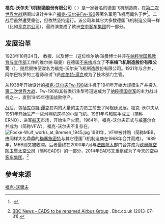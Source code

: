 {{Infobox company 
|name =福克沃尔夫飞机制造<br>'''Focke-Wulf Flugzeugbau AG'''
|logo = <!-- 檔案不存在 File:FockeWulf-Logo.svg ，可從英文維基百科取得 -->
|type = [[股份有限公司|股份有限公司]]（AG）<br>后变为[[有限責任公司_(德國)|有限责任公司]]（GmbH）
|slogan = 
|fate = 合并
|predecessor = 
|successor = {{link-en|联合航空技术制造厂|Vereinigte Flugtechnische Werke}}
|foundation = 1923年
|defunct = 1964年
|location_city = [[不来梅|不来梅]]
|location_country = 德国
|key_people = [[海因里希·福克|海因里希·福克]]<br>[[库尔特·谭克|库尔特·谭克]]
|num_employees = 
|industry = [[航空|航空]]
|products = 民用军用飞机及直升机
|revenue = 
|net_income = 
|operating_income = 
|parent = 
|subsid =
|alliance =
|homepage = 
}}
'''福克-沃尔夫飞机制造股份有限公司'''（{{lang-de|Focke-Wulf Flugzeugbau AG}} {{IPA-de|ˌfɔkəˈvʊlf}}）是一家著名的德国飞机制造商，在[[第二次世界大战|第二次世界大战]]期间以设计并生产[[Fw-190戰鬥機|福克-沃尔夫Fw-190]]等著名军用飞机而闻名于世<ref>{{cite book|first=William|title=From Focke-Wulf to Avrocar: Secret Weapons of World War II: The Techno-Military Breakthroughs That Changed History|location=New York| publisher=Berkley Books|year=2003|pages=281–283|last=Yenne}}.</ref>。二战后虽然遭受重创，但依然坚持运行。该公司和其它大多数德国飞机制造公司一样（比如[[亨克尔公司|亨克尔公司]]），最终演变成了欧洲[[空中客车集团|空中客车集团]]的一部分。

==发展沿革==
1923年10月24日， {{link-en|海因里希·福克|Henrich Focke}}教授、{{link-de|乔治·沃尔夫|Georg Wulf}}以及{{link-de|维尔纳·瑙曼|Werner Naumann(Kaufmann)}}博士（这位维尔纳·瑙曼博士并非在[[纳粹党|纳粹党]][[国民教育与宣传部|国民教育与宣传部]]工作的维尔纳·瑙曼）在德国[[不来梅|不来梅]]成立了'''不来梅飞机制造股份有限公司'''（{{lang-de|Bremer Flugzeugbau AG}}），随后很快便改名为福克-沃尔夫飞机制造股份有限公司。1931年与{{link-en|阿尔巴特罗飞机制造厂|Albatros Flugzeugwerke}}合并，阿尔巴特罗的工程师和试飞员[[库尔特·谭克|库尔特·谭克]]成为了技术部门主管。

从1938年开始设计的[[Fw-190戰鬥機|福克-沃尔夫Fw-190]]战斗机于1941年开始大规模生产并投入[[第二次世界大战|第二次世界大战]]，Fw-190和其各类衍生型号迅速成为了[[納粹德國空軍|纳粹德国空军]]的主力战斗机之一，直到1945年德国战败停产。

战后，包括[[库尔特·谭克|库尔特·谭克]]在内的大量的主力员工前去了阿根廷发展。福克-沃尔夫从1951年开始生产一些滑翔机这样的小型飞机。1961年与{{link-en|汉堡飞机制造公司|Hamburger Flugzeugbau}}和{{link-en|威塞尔飞机制造公司|Weser Flugzeugbau}}联手成立{{link-en|北部发展圈|Entwicklungsring Nord}}（简称ERNO），进军[[航天|航天]]市场，开始生产火箭。1964年，福克-沃尔夫正式与威塞尔合并成为{{link-en|联合航空技术制造厂|Vereinigte Flugtechnische Werke}}（简称VFW），福克-沃尔夫不复存在。
[[File:Focke-Wulf_works_at_Bremen_1945.jpg|right]]
1981年，VFW被{{link-en|梅塞施密特-伯尔科-布洛姆|Messerschmitt-Bölkow-Blohm}}并购（简称MBB，由同样大名鼎鼎的[[梅塞施密特|梅塞施密特]]与其它德国飞机制造商在1968年合并而成）。1989年，MBB则又被{{link-en|戴姆勒克莱斯勒航天公司|DASA}}收购。后者最终在2000年7月与[[法国航太|法国航太]]部门合并成为[[欧洲航空防卫暨太空公司|欧洲航空防卫暨太空公司]]（简称EADS）的一部分，2014年EADS又重组成为了今天的[[空中客车集团|空中客车集团]]。<ref name="bbc.co.uk">[http://www.bbc.co.uk/news/business-23513650 BBC News - EADS to be renamed Airbus Group] {{WebCite|url=https://www.webcitation.org/6IqUQ1vV9?url=http://www.bbc.co.uk/news/business-23513650 |date=20130813162617 |dateformat=iso }}. Bbc.co.uk (2013-07-31).</ref>

==參考來源==
{{reflist}}

[[Category:福克-沃爾夫|]]